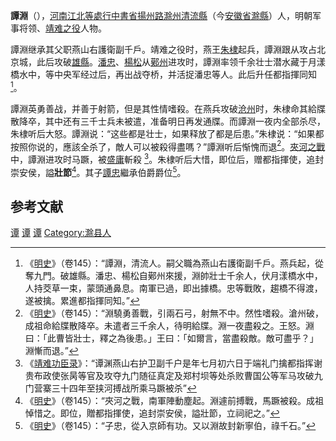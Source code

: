 '''譚淵'''（{{bd|？||1401年|catIdx=}}），[[河南江北等處行中書省|河南江北等處行中書省]][[揚州路|揚州路]][[滁州|滁州]][[清流縣|清流縣]]（今[[安徽省|安徽省]][[滁縣|滁縣]]）人，明朝军事将领、[[靖难之役|靖难之役]]人物。

譚淵继承其父职燕山右護衛副千戶。靖难之役时，燕王[[朱棣|朱棣]]起兵，譚淵跟从攻占北京城，此后攻破[[雄縣|雄縣]]。[[潘忠|潘忠]]、[[杨松_(明朝军事人物)|楊松]]从[[鄚州|鄚州]]进攻时，譚淵率领千余壮士潜水藏于月漾橋水中，等中央军经过后，再出战夺桥，并活捉潘忠等人。此后升任都指揮同知<ref>《[[明史|明史]]》（卷145）：“譚淵，清流人。嗣父職為燕山右護衛副千戶。燕兵起，從奪九門。破雄縣。潘忠、楊松自鄚州來援，淵帥壯士千余人，伏月漾橋水中，人持茭草一束，蒙頭通鼻息。南軍已過，即出據橋。忠等戰敗，趨橋不得渡，遂被擒。累進都指揮同知。”</ref>。

譚淵英勇善战，并善于射箭，但是其性情嗜殺。在燕兵攻破[[沧州|沧州]]时，朱棣命其給牒散降卒，其中还有三千士兵未被遣，准备明日再发通牒。而譚淵一夜内全部杀尽，朱棣听后大怒。譚淵说：“这些都是壮士，如果释放了都是后患。”朱棣说：“如果都按照你说的，應該全杀了，敵人可以被殺得盡嗎？”譚淵听后惭愧而退<ref>《[[明史|明史]]》（卷145）：“淵驍勇善戰，引兩石弓，射無不中。然性嗜殺。滄州破，成祖命給牒散降卒。未遣者三千余人，待明給牒。淵一夜盡殺之。王怒。淵曰：「此曹皆壯士，釋之為後患。」王曰：「如爾言，當盡殺敵。敵可盡乎？」淵慚而退。”</ref>。[[夾河之戰|夾河之戰]]中，譚淵进攻时马蹶，被[[盛庸|盛庸]]斬殺 <ref>《[[靖难功臣录|靖难功臣录]]》：“谭渊燕山右护卫副千户是年七月初六日于端礼门擒都指挥谢贵布政使张昺等官及攻夺九门随征真定及郑村坝等处杀败曹国公等军马攻破九门营寨三十四年至挟河搏战所乘马蹶被杀”</ref>。朱棣听后大惜，即位后，赠都指揮使，追封崇安侯，謚'''壯節'''<ref>《[[明史|明史]]》（卷145）：“夾河之戰，南軍陣動塵起。淵遽前搏戰，馬蹶被殺。成祖悼惜之。即位，贈都指揮使，追封崇安侯，謚壯節，立祠祀之。”</ref>。其子[[譚忠|譚忠]]繼承伯爵爵位<ref>《[[明史|明史]]》（卷145）：“子忠，從入京師有功。又以淵故封新寧伯，祿千石。”</ref>。

==参考文献==
{{wikisource|明史/卷145}}
<div class="references-small">
<references />
</div>

{{明朝人物小作品}}

[[Category:明朝军事人物|谭]]
[[Category:靖难之役人物|谭]]
[[Category:明朝都指揮同知|谭]]
[[Category:滁县人|Category:滁县人]]
